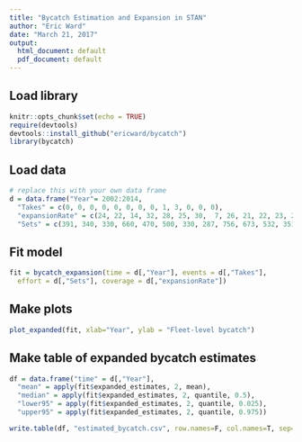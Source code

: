 ```yaml
---
title: "Bycatch Estimation and Expansion in STAN"
author: "Eric Ward"
date: "March 21, 2017"
output:
  html_document: default
  pdf_document: default
---
```


## Load library

```r
knitr::opts_chunk$set(echo = TRUE)
require(devtools)
devtools::install_github("ericward/bycatch")
library(bycatch)
```

## Load data
```r
# replace this with your own data frame
d = data.frame("Year"= 2002:2014, 
  "Takes" = c(0, 0, 0, 0, 0, 0, 0, 0, 1, 3, 0, 0, 0),
  "expansionRate" = c(24, 22, 14, 32, 28, 25, 30,  7, 26, 21, 22, 23, 27),
  "Sets" = c(391, 340, 330, 660, 470, 500, 330, 287, 756, 673, 532, 351, 486))
```

## Fit model

```r
fit = bycatch_expansion(time = d[,"Year"], events = d[,"Takes"], 
  effort = d[,"Sets"], coverage = d[,"expansionRate"])
```

## Make plots

```r
plot_expanded(fit, xlab="Year", ylab = "Fleet-level bycatch")
```

## Make table of expanded bycatch estimates

```r
df = data.frame("time" = d[,"Year"], 
  "mean" = apply(fit$expanded_estimates, 2, mean),
  "median" = apply(fit$expanded_estimates, 2, quantile, 0.5),
  "lower95" = apply(fit$expanded_estimates, 2, quantile, 0.025),
  "upper95" = apply(fit$expanded_estimates, 2, quantile, 0.975))

write.table(df, "estimated_bycatch.csv", row.names=F, col.names=T, sep=",")
```
